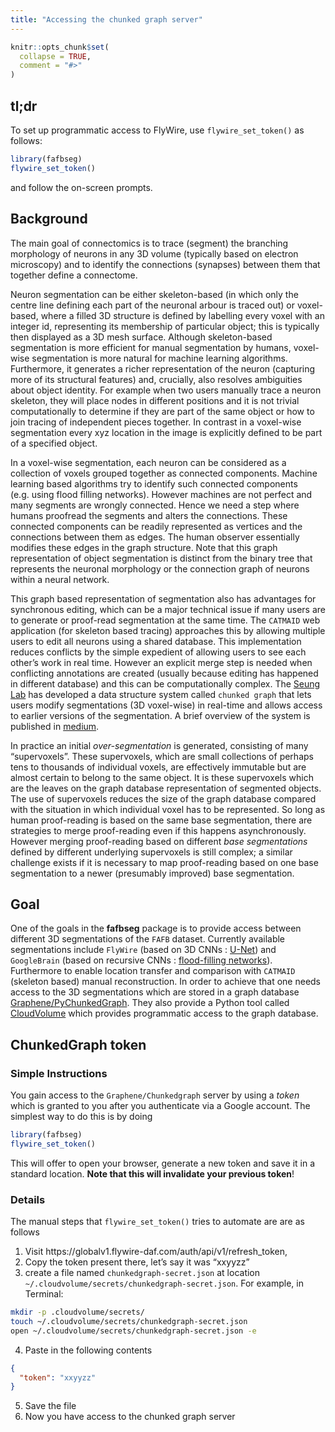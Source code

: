 ```yaml
---
title: "Accessing the chunked graph server"
---
```


```r
knitr::opts_chunk$set(
  collapse = TRUE,
  comment = "#>"
)
```

## tl;dr

To set up programmatic access to FlyWire, use `flywire_set_token()` as follows:

```r
library(fafbseg)
flywire_set_token()
```
and follow the on-screen prompts.

## Background

The main goal of connectomics is to trace (segment) the branching morphology of
neurons in any 3D volume (typically based on electron microscopy) and to 
identify the connections (synapses) between them that together define a 
connectome.

Neuron segmentation can be either skeleton-based 
(in which only the centre line defining each part of the neuronal arbour is traced out) 
or voxel-based, 
where a filled 3D structure is defined by labelling every voxel with an integer id, 
representing its membership of particular object; 
this is typically then displayed as a 3D mesh surface. Although skeleton-based
segmentation is more efficient for manual segmentation by humans, 
voxel-wise segmentation is more natural for machine learning algorithms.
Furthermore, it generates a richer representation of the neuron 
(capturing more of its structural features) and, crucially, 
also resolves ambiguities about object identity. 
For example when two users manually trace a neuron skeleton, 
they will place nodes in different positions and it is not trivial 
computationally to determine if they are part of the same object or how to join tracing of independent pieces together. 
In contrast in a voxel-wise segmentation every xyz location in the image is 
explicitly defined to be part of a specified object.

In a voxel-wise segmentation, each neuron can be considered as a collection of voxels grouped together as connected components. Machine learning based algorithms try to identify such connected components (e.g. using flood filling networks). However machines are not perfect and many segments are wrongly connected. Hence we need a step where humans proofread the segments and alters the connections. These connected components can be readily represented as vertices and the connections between them as edges. The human observer essentially modifies these edges in the graph structure. Note that this graph representation of object segmentation is distinct from the binary tree that represents the neuronal morphology or the connection graph of neurons within a
neural network.

This graph based representation of segmentation also has advantages for synchronous
editing, which can be a major technical issue if many users are to generate or
proof-read segmentation at the same time. 
The `CATMAID` web application (for skeleton based tracing) approaches this by
allowing multiple users to edit all neurons using a shared database. 
This implementation reduces conflicts by the simple expedient of allowing users 
to see each other's work in real time. 
However an explicit merge step is needed when conflicting annotations are created
(usually because editing has happened in different database) and this can be computationally complex. The [Seung Lab](https://seunglab.org/) has developed a data structure system called `chunked graph` that lets users modify segmentations (3D voxel-wise) in real-time and allows access to earlier versions of the segmentation. A brief overview of the system is published in [medium](https://medium.com/princeton-systems-course/building-a-multi-user-platform-for-real-time-very-large-graph-editing-ee37268025ad).

In practice an initial *over-segmentation* is generated, consisting of
many "supervoxels". These supervoxels, which are small collections of perhaps
tens to thousands of individual voxels, are effectively immutable but are almost 
certain to belong to the same object. It is these supervoxels which are the leaves
on the graph database representation of segmented objects. 
The use of supervoxels reduces the size of the graph database compared with the
situation in which individual voxel has to be represented.
So long as human proof-reading is based on the same base segmentation, there are
strategies to merge proof-reading even if this happens asynchronously.
However merging proof-reading based on different *base segmentations* defined by 
different underlying supervoxels is still complex; 
a similar challenge exists if it is necessary to map proof-reading based on one
base segmentation to a newer (presumably improved) base segmentation. 

## Goal

One of the goals in the **fafbseg** package is to provide access between different 3D segmentations of the `FAFB` dataset. Currently available segmentations include `FlyWire` (based on 3D CNNs : [U-Net](https://arxiv.org/abs/1709.02974)) and `GoogleBrain` (based on recursive CNNs : [flood-filling networks](https://www.nature.com/articles/s41592-018-0049-4)). Furthermore to enable location transfer and comparison with `CATMAID` (skeleton based) manual reconstruction. In order to achieve that one needs access to the 3D segmentations which are stored in a graph database  [Graphene/PyChunkedGraph](https://github.com/seung-lab/PyChunkedGraph). 
They also provide a Python tool called 
[CloudVolume](https://github.com/seung-lab/cloud-volume) which provides
programmatic access to the graph database.

## ChunkedGraph token

### Simple Instructions

You gain access to the `Graphene/Chunkedgraph` server by using a *token* which is
granted to you after you authenticate via a Google account. The simplest way to
do this is by doing

```r
library(fafbseg)
flywire_set_token()
```

This will offer to open your browser, generate a new token and save it in
a standard location. **Note that this will invalidate your previous token**!

### Details

The manual steps that `flywire_set_token()` tries to automate are are as follows

1. Visit https://globalv1.flywire-daf.com/auth/api/v1/refresh_token,
2. Copy the token present there, let's say it was "xxyyzz"
3. create a file named `chunkedgraph-secret.json` at location `~/.cloudvolume/secrets/chunkedgraph-secret.json`. For example, in Terminal: 
```bash
mkdir -p .cloudvolume/secrets/
touch ~/.cloudvolume/secrets/chunkedgraph-secret.json
open ~/.cloudvolume/secrets/chunkedgraph-secret.json -e
```
4. Paste in the following contents
```json
{
  "token": "xxyyzz"
}
```

5. Save the file
6. Now you have access to the chunked graph server
